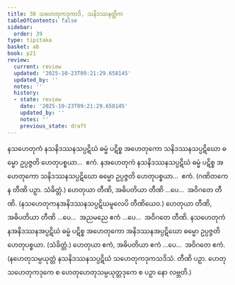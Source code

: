 ```yaml
---
title: 38 သဟေတုကဒုကာဒိ, သနိဒဿနတ္တိက
tableOfContents: false
sidebar:
  order: 39
type: tipitaka
basket: ab
book: p21
review:
  current: review
  updated: '2025-10-23T09:21:29.658145'
  updated_by: ''
  notes: ''
  history:
  - state: review
    date: '2025-10-23T09:21:29.658145'
    updated_by: ''
    notes: ''
    previous_state: draft
---
```



<ReviewStatus review={frontmatter.review} showDetails={true} />

<HypothesisAnnotation frontmatter={frontmatter} />

<DynamicBreadcrumb />

<Division number="86" book="p21" e="ch" v="40" p="365">

<Paragraph number="211" book="p21">
နသဟေတုကံ နသနိဒဿနသပ္ပဋိဃံ ဓမ္မံ ပဋိစ္စ အဟေတုကော သနိဒဿနသပ္ပဋိဃော ဓမ္မော ဥပ္ပဇ္ဇတိ ဟေတုပစ္စယာ…  ဧကံ.
</Paragraph>

<Paragraph number="212" book="p21">
နအဟေတုကံ နသနိဒဿနသပ္ပဋိဃံ ဓမ္မံ ပဋိစ္စ အဟေတုကော သနိဒဿနသပ္ပဋိဃော ဓမ္မော ဥပ္ပဇ္ဇတိ ဟေတုပစ္စယာ…  ဧကံ. (ဂဏိတကေန တီဏိ ပဉှာ. သံခိတ္တံ.) ဟေတုယာ တီဏိ, အဓိပတိယာ တီဏိ …ပေ…  အဝိဂတေ တီဏိ.
</Paragraph>

<Paragraph number="213" book="p21">
(နသဟေတုကနအနိဒဿနသပ္ပဋိဃမူလေပိ တီဏိယေဝ.) ဟေတုယာ တီဏိ, အဓိပတိယာ တီဏိ …ပေ…  အညမညေ ဧကံ …ပေ…  အဝိဂတေ တီဏိ.
</Paragraph>

<Paragraph number="214" book="p21">
နသဟေတုကံ နအနိဒဿနအပ္ပဋိဃံ ဓမ္မံ ပဋိစ္စ အဟေတုကော အနိဒဿနအပ္ပဋိဃော ဓမ္မော ဥပ္ပဇ္ဇတိ ဟေတုပစ္စယာ. (သံခိတ္တံ.) ဟေတုယာ ဧကံ, အဓိပတိယာ ဧကံ …ပေ…  အဝိဂတေ ဧကံ.
</Paragraph>

<Paragraph number="215" book="p21">
(နဟေတုသမ္ပယုတ္တံ နသနိဒဿနသပ္ပဋိဃံ သဟေတုကဒုကသဒိသံ. တီဏိ ပဉှာ. ဟေတုသဟေတုကဒုကေ စ ဟေတုဟေတုသမ္ပယုတ္တဒုကေ စ ပဉှာ နော လဗ္ဘတိ.)
</Paragraph>
</Division>